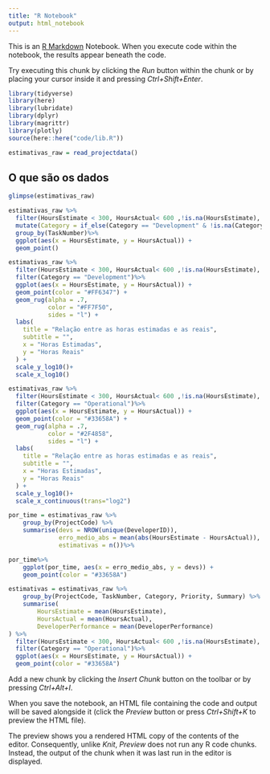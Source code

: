 ---
title: "R Notebook"
output: html_notebook
---

This is an [R Markdown](http://rmarkdown.rstudio.com) Notebook. When you execute code within the notebook, the results appear beneath the code. 

Try executing this chunk by clicking the *Run* button within the chunk or by placing your cursor inside it and pressing *Ctrl+Shift+Enter*. 

```{r}
library(tidyverse)
library(here)
library(lubridate)
library(dplyr)
library(magrittr)
library(plotly)
source(here::here("code/lib.R"))
```


```{r read}
estimativas_raw = read_projectdata()
```

## O que são os dados

```{r}
glimpse(estimativas_raw)
```


```{r}


estimativas_raw %>% 
  filter(HoursEstimate < 300, HoursActual< 600 ,!is.na(HoursEstimate), !is.na(HoursActual)) %>% 
  mutate(Category = if_else(Category == "Development" & !is.na(Category), "Development", "Operational")) %>% 
  group_by(TaskNumber)%>%
  ggplot(aes(x = HoursEstimate, y = HoursActual)) + 
  geom_point() 

```

```{r}

estimativas_raw %>% 
  filter(HoursEstimate < 300, HoursActual< 600 ,!is.na(HoursEstimate), !is.na(HoursActual)) %>% 
  filter(Category == "Development")%>%
  ggplot(aes(x = HoursEstimate, y = HoursActual)) + 
  geom_point(color = "#FF6347") +
  geom_rug(alpha = .7,
           color = "#FF7F50",
           sides = "l") +
  labs(
    title = "Relação entre as horas estimadas e as reais",
    subtitle = "",
    x = "Horas Estimadas",
    y = "Horas Reais"
  ) + 
  scale_y_log10()+
  scale_x_log10()

```
```{r}


estimativas_raw %>% 
  filter(HoursEstimate < 300, HoursActual< 600 ,!is.na(HoursEstimate), !is.na(HoursActual)) %>% 
  filter(Category == "Operational")%>%
  ggplot(aes(x = HoursEstimate, y = HoursActual)) + 
  geom_point(color = "#33658A") +
  geom_rug(alpha = .7,
           color = "#2F4858",
           sides = "l") +
  labs(
    title = "Relação entre as horas estimadas e as reais",
    subtitle = "",
    x = "Horas Estimadas",
    y = "Horas Reais"
  ) + 
  scale_y_log10()+
  scale_x_continuous(trans="log2")

```

```{r}
por_time = estimativas_raw %>% 
    group_by(ProjectCode) %>% 
    summarise(devs = NROW(unique(DeveloperID)), 
              erro_medio_abs = mean(abs(HoursEstimate - HoursActual)), 
              estimativas = n())%>%

por_time%>%
    ggplot(por_time, aes(x = erro_medio_abs, y = devs)) + 
    geom_point(color = "#33658A") 

```



```{r}
estimativas = estimativas_raw %>%
    group_by(ProjectCode, TaskNumber, Category, Priority, Summary) %>%
    summarise(
        HoursEstimate = mean(HoursEstimate),
        HoursActual = mean(HoursActual),
        DeveloperPerformance = mean(DeveloperPerformance)
) %>%
  filter(HoursEstimate < 300, HoursActual< 600 ,!is.na(HoursEstimate), !is.na(HoursActual)) %>% 
  filter(Category == "Operational")%>%
  ggplot(aes(x = HoursEstimate, y = HoursActual)) + 
  geom_point(color = "#33658A") 

```

Add a new chunk by clicking the *Insert Chunk* button on the toolbar or by pressing *Ctrl+Alt+I*.

When you save the notebook, an HTML file containing the code and output will be saved alongside it (click the *Preview* button or press *Ctrl+Shift+K* to preview the HTML file).

The preview shows you a rendered HTML copy of the contents of the editor. Consequently, unlike *Knit*, *Preview* does not run any R code chunks. Instead, the output of the chunk when it was last run in the editor is displayed.
